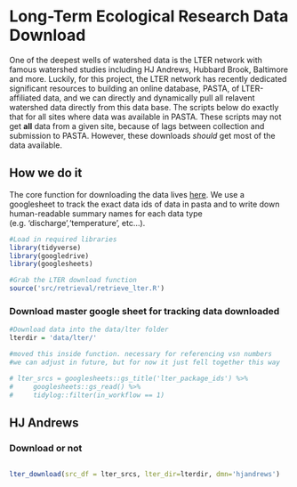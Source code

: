 

# Long-Term Ecological Research Data Download

One of the deepest wells of watershed data is the LTER network with famous 
watershed studies including HJ Andrews, Hubbard Brook, Baltimore and more. 
Luckily, for this project, the LTER network has recently dedicated significant
resources to building an online database, PASTA, 
of LTER-affiliated data, and we can
directly and dynamically pull all relavent watershed data directly from this
data base. The scripts below do exactly that for all sites where data was
available in PASTA. These scripts may not get **all** data from a given site,
because of lags between collection and submission to PASTA. However, these
downloads *should* get most of the data available. 


## How we do it 

The core function for downloading the data lives [here](link). We use a 
googlesheet to track the exact data ids of data in pasta and to write down 
human-readable summary names for each data type (e.g. 'discharge','temperature',
etc...). 

```r
#Load in required libraries
library(tidyverse)
library(googledrive)
library(googlesheets)

#Grab the LTER download function
source('src/retrieval/retrieve_lter.R')

```


### Download master google sheet for tracking data downloaded


```r
#Download data into the data/lter folder
lterdir = 'data/lter/'

#moved this inside function. necessary for referencing vsn numbers
#we can adjust in future, but for now it just fell together this way

# lter_srcs = googlesheets::gs_title('lter_package_ids') %>%
#     googlesheets::gs_read() %>%
#     tidylog::filter(in_workflow == 1)

```


## HJ Andrews

### Download or not

```r


```




```r
lter_download(src_df = lter_srcs, lter_dir=lterdir, dmn='hjandrews')

```

